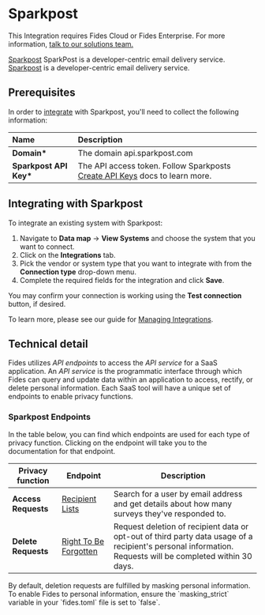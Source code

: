 
# Sparkpost

<Callout emoji=""> This Integration requires Fides Cloud or Fides Enterprise. For more information, [talk to our solutions team.](https://ethyca.com/book-demo?utm_source=docs-site) </Callout>

[Sparkpost](https://messagebird.com/email/cloud-sending?sp=true) SparkPost is a developer-centric email delivery service.
[Sparkpost](https://messagebird.com/email/cloud-sending?sp=true) is a developer-centric email delivery service.

## Prerequisites

In order to [integrate](/user-guides/integrations) with Sparkpost, you'll need to collect the following information:

| Name                    | Description                                                                                                                                       |
| :---------------------- | :------------------------------------------------------------------------------------------------------------------------------------------------ |
| **Domain\***            | The domain api.sparkpost.com                                                                                                                      |
| **Sparkpost API Key\*** | The API access token. Follow Sparkposts [Create API Keys](https://support.sparkpost.com/docs/getting-started/create-api-keys) docs to learn more. |

## Integrating with Sparkpost

To integrate an existing system with Sparkpost:

1. Navigate to **Data map** → **View Systems** and choose the system that you want to connect.
2. Click on the **Integrations** tab.
3. Pick the vendor or system type that you want to integrate with from the **Connection type** drop-down menu.
4. Complete the required fields for the integration and click **Save**.

You may confirm your connection is working using the **Test connection** button, if desired.

To learn more, please see our guide for [Managing Integrations](/user-guides/integrations/manage-integrations).

## Technical detail

Fides utilizes _API endpoints_ to access the _API service_ for a SaaS application. An _API service_ is the programmatic interface through which Fides can query and update data within an application to access, rectify, or delete personal information. Each SaaS tool will have a unique set of endpoints to enable privacy functions.

### Sparkpost Endpoints

In the table below, you can find which endpoints are used for each type of privacy function. Clicking on the endpoint will take you to the documentation for that endpoint.

| Privacy function    | Endpoint                                                                                                                  | Description                                                                                                                                               |
| ------------------- | ------------------------------------------------------------------------------------------------------------------------- | --------------------------------------------------------------------------------------------------------------------------------------------------------- |
| **Access Requests** | [Recipient Lists](https://developers.sparkpost.com/api/recipient-lists/)                                                  | Search for a user by email address and get details about how many surveys they've responded to.                                                           |
| **Delete Requests** | [Right To Be Forgotten](https://developers.sparkpost.com/api/data-privacy/#data-privacy-post-add-request-to-be-forgotten) | Request deletion of recipient data or opt-out of third party data usage of a recipient's personal information. Requests will be completed within 30 days. |

<Callout type="info" emoji="">
By default, deletion requests are fulfilled by masking personal information. To enable Fides to personal information, ensure the `masking_strict` variable in your `fides.toml` file is set to `false`.
</Callout>
